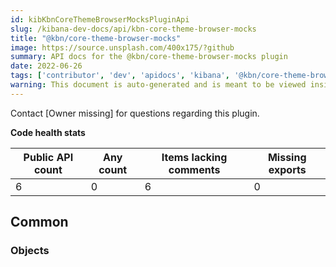 ```yaml
---
id: kibKbnCoreThemeBrowserMocksPluginApi
slug: /kibana-dev-docs/api/kbn-core-theme-browser-mocks
title: "@kbn/core-theme-browser-mocks"
image: https://source.unsplash.com/400x175/?github
summary: API docs for the @kbn/core-theme-browser-mocks plugin
date: 2022-06-26
tags: ['contributor', 'dev', 'apidocs', 'kibana', '@kbn/core-theme-browser-mocks']
warning: This document is auto-generated and is meant to be viewed inside our experimental, new docs system. Reach out in #docs-engineering for more info.
---
```




Contact [Owner missing] for questions regarding this plugin.

**Code health stats**

| Public API count  | Any count | Items lacking comments | Missing exports |
|-------------------|-----------|------------------------|-----------------|
| 6 | 0 | 6 | 0 |

## Common

### Objects
<DocDefinitionList data={kbnCoreThemeBrowserMocksObj.common.objects}/>


